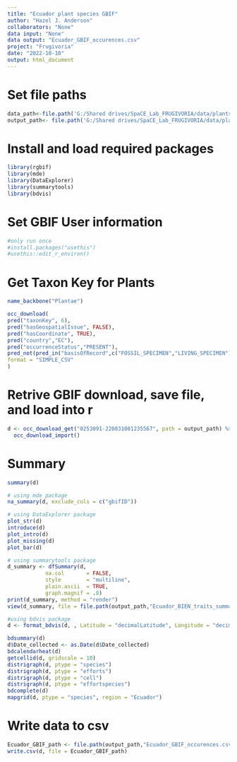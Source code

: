 ```yaml
---
title: "Ecuador plant species GBIF"
author: "Hazel J. Anderson"
collaborators: "None"
data input: "None"
data output: "Ecuador_GBIF_occurences.csv"
project: "Frugivoria"
date: "2022-10-10"
output: html_document
---
```


# Set file paths
```r
data_path<-file.path('G:/Shared drives/SpaCE_Lab_FRUGIVORIA/data/plants/L0')
output_path<- file.path('G:/Shared drives/SpaCE_Lab_FRUGIVORIA/data/plants/L0')
```

# Install and load required packages
```r
library(rgbif)
library(mde)
library(DataExplorer)
library(summarytools)
library(bdvis)
```

# Set GBIF User information
```r
#only run once
#install.packages("usethis")
#usethis::edit_r_environ()
```
# Get Taxon Key for Plants
```r
name_backbone("Plantae")
```


```r
occ_download(
pred("taxonKey", 6), 
pred("hasGeospatialIssue", FALSE),
pred("hasCoordinate", TRUE),
pred("country","EC"),
pred("occurrenceStatus","PRESENT"), 
pred_not(pred_in("basisOfRecord",c("FOSSIL_SPECIMEN","LIVING_SPECIMEN"))),
format = "SIMPLE_CSV"
)
```
# Retrive GBIF download, save file, and load into r
```r
d <- occ_download_get("0253091-220831081235567", path = output_path) %>%
  occ_download_import()
```

# Summary 
```r
summary(d)
```

```r
# using mde package
na_summary(d, exclude_cols = c("gbifID"))
```

```r
# using DataExplorer package
plot_str(d)
introduce(d)
plot_intro(d)
plot_missing(d)
plot_bar(d)
```

```r
# using summarytools package
d_summary <- dfSummary(d, 
            na.col       = FALSE,
            style        = "multiline",
            plain.ascii  = TRUE,
            graph.magnif = .8)
print(d_summary, method = "render")
view(d_summary, file = file.path(output_path,"Ecuador_BIEN_traits_summary.html"))
```

```r
#using bdvis package
d <- format_bdvis(d, , Latitude = "decimalLatitude", Longitude = "decimalLongitude", Date_collected = "eventDate", Scientific_name = "scientificName", Family = "family", Genus = "genus")
```

```r
bdsummary(d)
d$Date_collected <- as.Date(d$Date_collected)
bdcalendarheat(d)
getcellid(d, gridscale = 10)
distrigraph(d, ptype = "species")
distrigraph(d, ptype = "efforts")
distrigraph(d, ptype = "cell")
distrigraph(d, ptype = "effortspecies")
bdcomplete(d)
mapgrid(d, ptype = "species", region = "Ecuador")
```


# Write data to csv
```r
Ecuador_GBIF_path <- file.path(output_path,"Ecuador_GBIF_occurences.csv") 
write.csv(d, file = Ecuador_GBIF_path)
```
